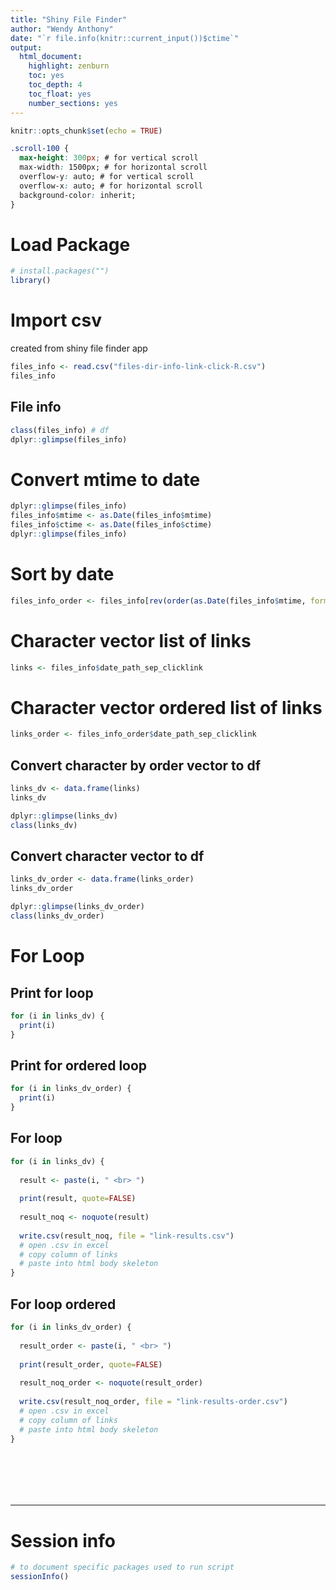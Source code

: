 ```yaml
---
title: "Shiny File Finder"
author: "Wendy Anthony"
date: "`r file.info(knitr::current_input())$ctime`"
output:
  html_document:
    highlight: zenburn
    toc: yes
    toc_depth: 4
    toc_float: yes
    number_sections: yes
---
```


```r
knitr::opts_chunk$set(echo = TRUE)
```

```css
.scroll-100 {
  max-height: 300px; # for vertical scroll
  max-width: 1500px; # for horizontal scroll
  overflow-y: auto; # for vertical scroll
  overflow-x: auto; # for horizontal scroll  
  background-color: inherit;
}
```

# Load Package
```r
# install.packages("")
library()
```

# Import csv
created from shiny file finder app
```r
files_info <- read.csv("files-dir-info-link-click-R.csv")
files_info
```

## File info
```r
class(files_info) # df
dplyr::glimpse(files_info)
```

# Convert mtime to date
```r
dplyr::glimpse(files_info)
files_info$mtime <- as.Date(files_info$mtime)
files_info$ctime <- as.Date(files_info$ctime)
dplyr::glimpse(files_info)
```

# Sort by date
```r
files_info_order <- files_info[rev(order(as.Date(files_info$mtime, format="%Y/%m/%d"))),]
```


# Character vector list of links
```r
links <- files_info$date_path_sep_clicklink
```

# Character vector ordered list of links
```r
links_order <- files_info_order$date_path_sep_clicklink
```


## Convert character by order vector to df
```r
links_dv <- data.frame(links)
links_dv

dplyr::glimpse(links_dv)
class(links_dv)
```


## Convert character vector to df
```r
links_dv_order <- data.frame(links_order)
links_dv_order

dplyr::glimpse(links_dv_order)
class(links_dv_order)
```


# For Loop

## Print for loop
```r
for (i in links_dv) {
  print(i)
}
```

## Print for ordered loop
```r
for (i in links_dv_order) {
  print(i)
}
```

## For loop
```r
for (i in links_dv) {
  
  result <- paste(i, " <br> ")
  
  print(result, quote=FALSE)
  
  result_noq <- noquote(result)
  
  write.csv(result_noq, file = "link-results.csv")
  # open .csv in excel
  # copy column of links
  # paste into html body skeleton
}
```

## For loop ordered
```r
for (i in links_dv_order) {
  
  result_order <- paste(i, " <br> ")
  
  print(result_order, quote=FALSE)
  
  result_noq_order <- noquote(result_order)
  
  write.csv(result_noq_order, file = "link-results-order.csv")
  # open .csv in excel
  # copy column of links
  # paste into html body skeleton
}
```

```r

```


```r

```


```r

```


```r

```


```r

```


```r

```


---

# Session info
```r
# to document specific packages used to run script
sessionInfo()
```
